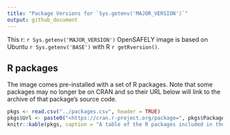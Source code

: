 ```yaml
---
title: "Package Versions for `Sys.getenv('MAJOR_VERSION')`"
output: github_document
---
```


This r: `r Sys.getenv('MAJOR_VERSION')` OpenSAFELY image is based on Ubuntu `r Sys.getenv('BASE')` with R `r getRversion()`.

## R packages

The image comes pre-installed with a set of R packages.
Note that some packages may no longer be on CRAN and so their URL below will link to the archive of that package's source code.

```r
pkgs <- read.csv("../packages.csv", header = TRUE)
pkgs$Url <- paste0("<https://cran.r-project.org/package=", pkgs$Package, ">")
knitr::kable(pkgs, caption = "A table of the R packages included in the image.")
```
